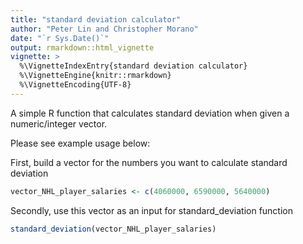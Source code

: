 ```yaml
---
title: "standard deviation calculator"
author: "Peter Lin and Christopher Morano"
date: "`r Sys.Date()`"
output: rmarkdown::html_vignette
vignette: >
  %\VignetteIndexEntry{standard deviation calculator}
  %\VignetteEngine{knitr::rmarkdown}
  %\VignetteEncoding{UTF-8}
---
```


A simple R function that calculates standard deviation when given a numeric/integer vector.

Please see example usage below:

First, build a vector for the numbers you want to calculate standard deviation
```r
vector_NHL_player_salaries <- c(4060000, 6590000, 5640000)
```

Secondly, use this vector as an input for standard_deviation function
```r
standard_deviation(vector_NHL_player_salaries)
```
